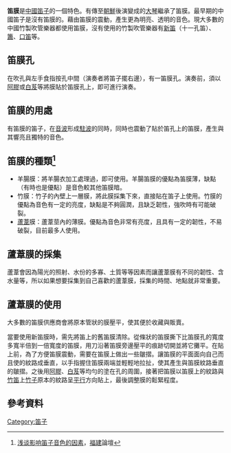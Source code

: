 '''笛膜'''是[[中國|中國]][[笛子|笛子]]的一個特色。有傳至[[朝鮮|朝鮮]]後演變成的[[大琴|大琴]]繼承了笛膜。最早期的中國笛子是沒有笛膜的。藉由笛膜的震動，產生更為明亮、透明的音色。現大多數的中國竹製吹管樂器都使用笛膜，沒有使用的竹製吹管樂器有[[新笛|新笛]]（十一孔笛）、[[簫|簫]]、[[口笛|口笛]]等。

==笛膜孔==

在吹孔與左手食指按孔中間（演奏者將笛子擺右邊），有一笛膜孔。演奏前，須以[[阿膠|阿膠]]或[[白芨|白芨]]等將膜貼於笛膜孔上，即可進行演奏。

==笛膜的用處==

有笛膜的笛子，在[[音波|音波]]形成[[駐波|駐波]]的同時，同時也震動了貼於笛孔上的笛膜，產生與其響亮且獨特的音色。

==笛膜的種類<ref>[http://www.cqvip.com/qk/82681X/2008S2/1000570849.html 浅谈影响笛子音色的因素]，[[福建|福建]]論壇</ref>==
*羊腸膜：將羊腸衣加工處理過，即可使用。羊腸笛膜的優點為笛膜薄，缺點（有時也是優點）是音色較其他笛膜暗。
*竹膜：竹子的內壁上一層膜，將此膜採集下來，直接貼在笛子上使用。竹膜的優點為音色有一定的亮度，缺點是不夠圓潤，且缺乏韌性，強吹時有可能破裂。
*[[蘆葦|蘆葦]]膜：蘆葦莖內的薄膜。優點為音色非常有亮度，且具有一定的韌性，不易破裂，目前最多人使用。

==蘆葦膜的採集==

蘆葦會因為陽光的照射、水份的多寡、土質等等因素而讓蘆葦膜有不同的韌性、含水量等，所以如果想要採集到自己喜歡的蘆葦膜，採集的時間、地點就非常重要。

==蘆葦膜的使用==

大多數的笛膜供應商會將原本管狀的膜壓平，使其便於收藏與販賣。

當要使用新笛膜時，需先將笛上的舊笛膜清除。從條狀的笛膜撕下比笛膜孔的寬度多寬半倍到一倍寬度的笛膜，用刀沿著笛膜旁邊壓平的痕跡切開並將它攤平。在貼上前，為了方便笛膜震動，需要在笛膜上做出一些皺摺。讓笛膜的平面面向自己而且使的紋路成垂直，以手指握住笛膜兩端並輕輕地拉扯，使其產生與笛膜紋路垂直的皺摺。之後用[[阿膠|阿膠]]、[[白芨|白芨]]等均勻的塗在孔的周圍，接著把笛膜以笛膜上的紋路與[[竹笛|竹笛]]上[[竹子|竹子]]原本的紋路呈[[平行|平行]]方向貼上，最後調整膜的鬆緊程度。

==參考資料==
<references/>

[[Category:笛子|Category:笛子]]